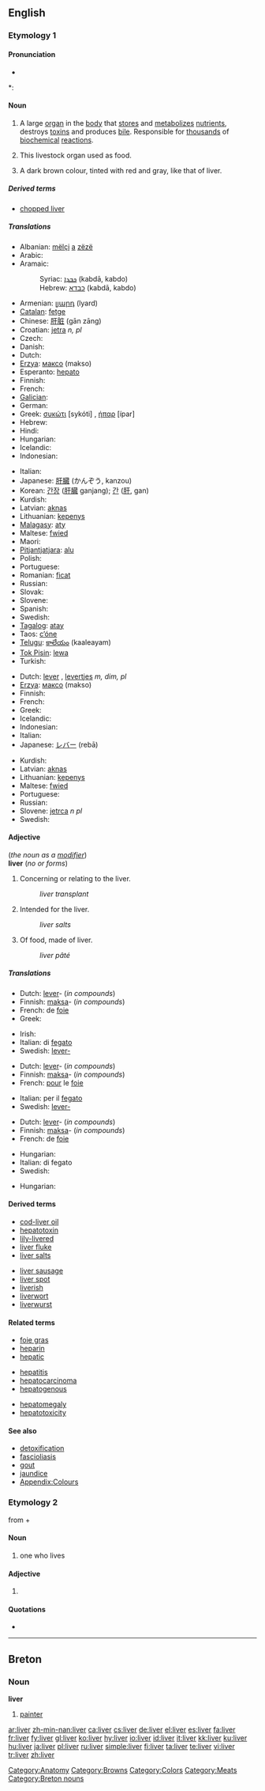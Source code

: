 {{wikipedia}}
==English==

===Etymology 1===
{{etystub}}

====Pronunciation====
* {{audio|en-us-liver.ogg|Audio (US)}}

*: {{rhymes|ɪvə(r)}}

====Noun====
{{en-noun}}

# {{anatomy}} A large [[organ]] in the [[body]] that [[store]]s and [[metabolize]]s [[nutrient]]s, destroys [[toxins]] and produces [[bile]].  Responsible for [[thousand]]s of [[biochemical]] [[reaction]]s.
# This livestock organ used as food.
# {{color}} A dark brown colour, tinted with red and gray, like that of liver.
#: {{color panel|674C47}}

=====Derived terms=====
* [[chopped liver]]

=====Translations=====
{{trans-top|organ of the body}}
* Albanian: [[mëlçi]] [[a]] [[zëzë]]
* Arabic: {{t+|ar|كبد|sc=Arab}}
* Aramaic:
*: Syriac: [[ܟܒܕܐ]] (kabdā, kabdo) {{f}}
*: Hebrew: [[כבדא]] (kabdā, kabdo) {{f}}
* Armenian: [[լյարդ]] (lyard)
* [[Catalan]]: [[fetge]] {{m}}
* Chinese: [[肝脏]] (gān zāng)
* Croatian: [[jetra]] ''n, pl''
* Czech: {{t-|cs|játra|n|p}}
* Danish: {{t-|da|lever}}
* Dutch: {{t+|nl|lever|m}}
* [[Erzya]]: [[максо]] (makso)
* Esperanto: [[hepato]]
* Finnish: {{t+|fi|maksa}}
* French: {{t+|fr|foie|m}}
* [[Galician]]: {{t+|gl|fígado|m|xs=Galician}}
* German: {{t+|de|Leber|f}}
* Greek: [[συκώτι]] [sykóti] {{n}}, [[ήπαρ]] [ípar] {{m}}
* Hebrew: {{t+|he|כבד|sc=Hebr}}
* Hindi: {{t-|hi|कलेजा|sc=Deva|xs=Hindi}}
* Hungarian: {{t+|hu|máj}}
* Icelandic: {{t+|is|lifur|f}}
* Indonesian: {{t+|id|hati|xs=Indonesian}}
{{trans-mid}}
* Italian: {{t+|it|fegato|m}}
* Japanese: [[肝臓]] (かんぞう, kanzou)
* Korean: [[간장]] ([[肝臓]] ganjang); [[간]] ([[肝]], gan)
* Kurdish: {{t+|ku|جه‌رگ|sc=KUchar}}
* Latvian: [[aknas]] {{f|p}}
* Lithuanian: [[kepenys]] {{p}}
* [[Malagasy]]: [[aty]]
* Maltese: [[fwied]] {{m}}
* Maori: {{t+|mi|ate|xs=Maori}}
* [[Pitjantjatjara]]: [[alu]]
* Polish: {{t+|pl|wątroba|f}}
* Portuguese: {{t+|pt|fígado|m}}
* Romanian: [[ficat]] {{n}}
* Russian: {{t+|ru|печень|f|tr=p'échen'|sc=Cyrl}}
* Slovak: {{t-|sk|pečeň}}
* Slovene: {{t+|sl|jetra|n|p}}
* Spanish: {{t+|es|hígado|m}}
* Swedish: {{t-|sv|lever|c}}
* [[Tagalog]]: [[atay]]
* Taos: [[c’óne]]
* [[Telugu]]: [[కాలేయం]] (kaaleayam)
* [[Tok Pisin]]: [[lewa]]
* Turkish: {{t+|tr|karaciğer}}
{{trans-bottom}}

{{trans-top|organ as food}}
* Dutch: [[lever]] {{m}}, [[levertjes]] ''m, dim, pl''
* [[Erzya]]: [[максо]] (makso)
* Finnish: {{t+|fi|maksa}}
* French: {{t+|fr|foie|m}}
* Greek: {{t+|el|συκώτι|n|tr=sykóti|sc=Grek}}
* Icelandic: {{t+|is|lifur|f}}
* Indonesian: {{t+|id|hati|xs=Indonesian}}
* Italian: {{t+|it|fegato|m}}
* Japanese: [[レバー]] (rebā)
{{trans-mid}}
* Kurdish: {{KUchar|[[جه‌رگ]]}}
* Latvian: [[aknas]] {{f|p}}
* Lithuanian: [[kepenys]] {{p}}
* Maltese: [[fwied]]
* Portuguese: {{t+|pt|fígado|m}}
* Russian: {{t+|ru|печень|f|tr=p'échen'|sc=Cyrl}}
* Slovene: [[jetrca]] ''n pl''
* Swedish: {{t-|sv|lever|c}}
{{trans-bottom}}

{{trans-top|colour}}
{{trans-mid}}
{{trans-bottom}}

====Adjective====
(''the noun as a [[modifier]]'')<br>
'''liver''' (''no {{compar}} or {{superl}} forms'')

# Concerning or relating to the liver.
#: ''liver transplant''
# Intended for the liver.
#: ''liver salts''
# Of food, made of liver.
#: ''liver pâté''

=====Translations=====
{{trans-top|concerning the liver}}
* Dutch: [[lever]]- (''in compounds'')
* Finnish: [[maksa]]- (''in compounds'')
* French: de [[foie]]
* Greek: {{t+|el|ηπατικός|m|tr=ipatikos|sc=Grek}}
{{trans-mid}}
* Irish: {{t+|ga|ae|xs=Irish}}
* Italian: di [[fegato]]
* Swedish: [[lever-]]
{{trans-bottom}}

{{trans-top|intended for the liver}}
* Dutch: [[lever]]- (''in compounds'')
* Finnish: [[maksa]]- (''in compounds'')
* French: [[pour]] le [[foie]]
{{trans-mid}}
* Italian: per il [[fegato]]
* Swedish: [[lever-]]
{{trans-bottom}}

{{trans-top|made of liver}}
* Dutch: [[lever]]- (''in compounds'')
* Finnish: [[maksa]]- (''in compounds'')
* French: de [[foie]]
{{trans-mid}}
* Hungarian: {{t|hu|májas}}
* Italian: di fegato
* Swedish: {{t-|sv|lever}}
{{trans-bottom}}

{{trans-top|colour}}
* Hungarian: {{t|hu|májszínű}}
{{trans-mid}}
{{trans-bottom}}

====Derived terms====
{{top2}}
* [[cod-liver oil]]
* [[hepatotoxin]]
* [[lily-livered]]
* [[liver fluke]]
* [[liver salts]]
{{mid2}}
* [[liver sausage]]
* [[liver spot]]
* [[liverish]]
* [[liverwort]]
* [[liverwurst]]
{{bottom2}}

====Related terms====
{{top3}}
* [[foie gras]]
* [[heparin]]
* [[hepatic]]
{{mid3}}
* [[hepatitis]]
* [[hepatocarcinoma]]
* [[hepatogenous]]
{{mid3}}
* [[hepatomegaly]]
* [[hepatotoxicity]]
{{bottom}}

====See also====
* [[detoxification]]
* [[fascioliasis]]
* [[gout]]
* [[jaundice]]
* [[Appendix:Colours]]

===Etymology 2===
from {{term|live|lang=en}} + {{term|-er}}

====Noun====
{{en-noun}}

# one who lives

====Adjective====
'''{{PAGENAME}}'''

#{{comparative of|live}}

====Quotations====
* {{seeCites}}

[[Category:Anatomy]]
[[Category:Browns]]
[[Category:Colors]]
[[Category:Meats]]

----

==Breton==

===Noun===
'''liver''' {{m}}

# [[painter]]

[[Category:Breton nouns]]

[[ar:liver]]
[[zh-min-nan:liver]]
[[ca:liver]]
[[cs:liver]]
[[de:liver]]
[[el:liver]]
[[es:liver]]
[[fa:liver]]
[[fr:liver]]
[[fy:liver]]
[[gl:liver]]
[[ko:liver]]
[[hy:liver]]
[[io:liver]]
[[id:liver]]
[[it:liver]]
[[kk:liver]]
[[ku:liver]]
[[hu:liver]]
[[ja:liver]]
[[pl:liver]]
[[ru:liver]]
[[simple:liver]]
[[fi:liver]]
[[ta:liver]]
[[te:liver]]
[[vi:liver]]
[[tr:liver]]
[[zh:liver]]